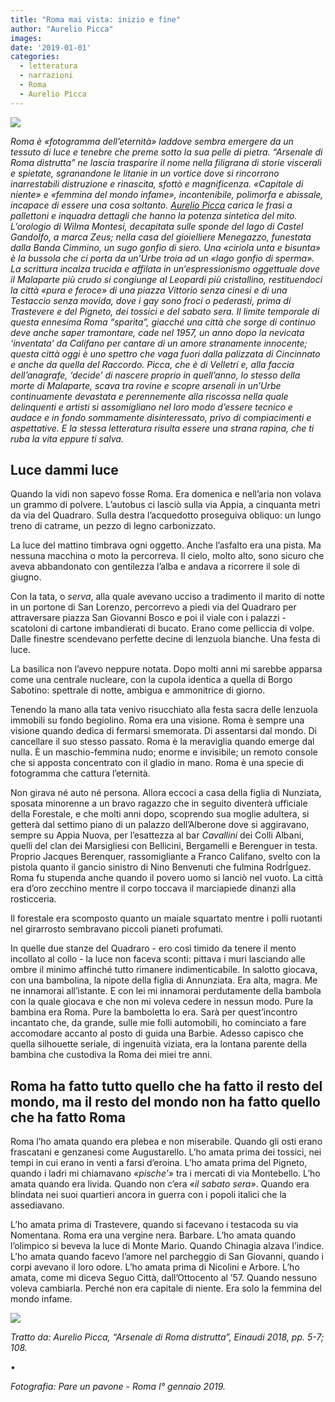 ```yaml
---
title: "Roma mai vista: inizio e fine"
author: "Aurelio Picca"
images:
date: '2019-01-01'
categories:
  - letteratura
  - narrazioni
  - Roma
  - Aurelio Picca
---
```


![](/images/immagini_scritture/Pare%20un%20pavone.jpg)

*Roma è «fotogramma dell'eternità» laddove sembra emergere da un tessuto di luce e tenebre che preme sotto la sua pelle di pietra. "Arsenale di Roma distrutta" ne lascia trasparire il nome nella filigrana di storie viscerali e spietate, sgranandone le litanie in un vortice dove si rincorrono inarrestabili distruzione e rinascita, sfottò e magnificenza. «Capitale di niente» e «femmina del mondo infame», incontenibile, polimorfa e abissale, incapace di essere una cosa soltanto. [Aurelio Picca](https://www.donnaglamour.it/chi-e-aurelio-picca/curiosita/) carica le frasi a pallettoni e inquadra dettagli che hanno la potenza sintetica del mito. L'orologio di Wilma Montesi, decapitata sulle sponde del lago di Castel Gandolfo, a marca Zeus; nella casa del gioielliere Menegazzo, funestata dalla Banda Cimmino, un sugo gonfio di siero. Una «ciriola unta e bisunta» è la bussola che ci porta da un'Urbe troia ad un «lago gonfio di sperma». La scrittura incalza trucida e affilata in un'espressionismo oggettuale dove il Malaparte più crudo si congiunge al Leopardi più cristallino, restituendoci la città «pura e feroce» di una piazza Vittorio senza cinesi e di una Testaccio senza movida, dove i gay sono froci o pederasti, prima di Trastevere e del Pigneto, dei tossici e del sabato sera. Il limite temporale di questa ennesima Roma "sparita", giacché una città che sorge di continuo deve anche saper tramontare, cade nel 1957, un anno dopo la nevicata 'inventata' da Califano per cantare di un amore stranamente innocente; questa città oggi è uno spettro che vaga fuori dalla palizzata di Cincinnato e anche da quella del Raccordo. Picca, che è di Velletri e, alla faccia dell'anagrafe, 'decide' di nascere proprio in quell'anno, lo stesso della morte di Malaparte, scava tra rovine e scopre arsenali in un'Urbe continuamente devastata e perennemente alla riscossa nella quale delinquenti e artisti si assomigliano nel loro modo d'essere tecnico e audace e in fondo sommamente disinteressato, privo di compiacimenti e aspettative. E la stessa letteratura risulta essere una strana rapina, che ti ruba la vita eppure ti salva.*

## Luce dammi luce

Quando la vidi non sapevo fosse Roma. Era domenica e nell'aria non volava un grammo di polvere. L'autobus ci lasciò sulla via Appia, a cinquanta metri da via del Quadraro. Sulla destra l'acquedotto proseguiva obliquo: un lungo treno di catrame, un pezzo di legno carbonizzato.

La luce del mattino timbrava ogni oggetto. Anche l'asfalto era una pista. Ma nessuna macchina o moto la percorreva. Il cielo, molto alto, sono sicuro che aveva abbandonato con gentilezza l'alba e andava a ricorrere il sole di giugno.

Con la tata, o *serva*, alla quale avevano ucciso a tradimento il marito di notte in un portone di San Lorenzo, percorrevo a piedi via del Quadraro per attraversare piazza San Giovanni Bosco e poi il viale con i palazzi - scatoloni di cartone imbandierati di bucato. Erano come pelliccia di volpe. Dalle finestre scendevano perfette decine di lenzuola bianche. Una festa di luce.

La basilica non l’avevo neppure notata. Dopo molti anni mi sarebbe apparsa come una centrale nucleare, con la cupola identica a quella di Borgo Sabotino: spettrale di notte, ambigua e ammonitrice di giorno.

Tenendo la mano alla tata venivo risucchiato alla festa sacra delle lenzuola immobili su fondo begiolino. Roma era una visione. Roma è sempre una visione quando dedica di fermarsi smemorata. Di assentarsi dal mondo. Di cancellare il suo stesso passato. Roma è la meraviglia quando emerge dal nulla. È un maschio-femmina nudo; enorme e invisibile; un remoto console che si apposta concentrato con il gladio in mano. Roma è una specie di fotogramma che cattura l’eternità.

Non girava né auto né persona. Allora eccoci a casa della figlia di Nunziata, sposata minorenne a un bravo ragazzo che in seguito diventerà ufficiale della Forestale, e che molti anni dopo, scoprendo sua moglie adultera, si getterà dal settimo piano di un palazzo dell’Alberone dove si aggiravano, sempre su Appia Nuova, per l’esattezza al bar *Cavallini* dei Colli Albani, quelli del clan dei Marsigliesi con Bellicini, Bergamelli e Berenguer in testa. Proprio Jacques Berenquer, rassomigliante a Franco Califano, svelto con la pistola quanto il gancio sinistro di Nino Benvenuti che fulmina RodrÍguez. Roma fu stupenda anche quando il povero uomo si lanciò nel vuoto. La città era d’oro zecchino mentre il corpo toccava il marciapiede dinanzi alla rosticceria.

Il forestale era scomposto quanto un maiale squartato mentre i polli ruotanti nel girarrosto sembravano piccoli pianeti profumati.

In quelle due stanze del Quadraro - ero così timido da tenere il mento incollato al collo - la luce non faceva sconti: pittava i muri lasciando alle ombre il minimo affinché tutto rimanere indimenticabile. In salotto giocava, con una bambolina, la nipote della figlia di Annunziata. Era alta, magra. Me ne innamorai all’istante. E con lei mi innamorai perdutamente della bambola con la quale giocava e che non mi voleva cedere in nessun modo. Pure la bambina era Roma. Pure la bamboletta lo era. Sarà per quest’incontro incantato che, da grande, sulle mie folli automobili, ho cominciato a fare accomodare accanto al posto di guida una Barbie. Adesso capisco che quella silhouette seriale, di ingenuità viziata, era la lontana parente della bambina che custodiva la Roma dei miei tre anni.

## Roma ha fatto tutto quello che ha fatto il resto del mondo, ma il resto del mondo non ha fatto quello che ha fatto Roma

Roma l’ho amata quando era plebea e non miserabile. Quando gli osti erano frascatani e genzanesi come Augustarello. L’ho amata prima dei tossici, nei tempi in cui erano in venti a farsi d’eroina. L’ho amata prima del Pigneto, quando i ladri mi chiamavano *«pische’»* tra i mercati di via Montebello. L’ho amata quando era livida. Quando non c’era *«il sabato sera»*. Quando era blindata nei suoi quartieri ancora in guerra con i popoli italici che la assediavano.

L’ho amata prima di Trastevere, quando si facevano i testacoda su via Nomentana. Roma era una vergine nera. Barbare. L’ho amata quando l’olimpico si beveva la luce di Monte Mario. Quando Chinagia alzava l’indice. L’ho amata quando facevo l’amore nel parcheggio di San Giovanni, quando i corpi avevano il loro odore. L’ho amata prima di Nicolini e Arbore. L’ho amata, come mi diceva Seguo Città, dall’Ottocento al ’57. Quando nessuno voleva cambiarla. Perché non era capitale di niente. Era solo la femmina del mondo infame.

![](/images/immagini_scritture/picca_copertina.jpg){fig-align="center"}

*Tratto da: Aurelio Picca, "Arsenale di Roma distrutta", Einaudi 2018, pp. 5-7; 108.*

•

*Fotografia: Pare un pavone - Roma I° gennaio 2019.*
